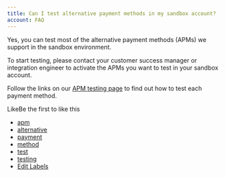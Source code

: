 ```yaml
---
title: Can I test alternative payment methods in my sandbox account?
account: FAQ 
---
```


Yes, you can test most of the alternative payment methods (APMs) we support in the sandbox environment.

To start testing, please contact your customer success manager or integration engineer to activate the APMs you want to test in your sandbox account.

Follow the links on our [APM testing page](/display/DOCS/APM+testing) to find out how to test each payment method.

LikeBe the first to like this

*   [apm](/label/FAQ/apm)
*   [alternative](/label/FAQ/alternative)
*   [payment](/label/FAQ/payment)
*   [method](/label/FAQ/method)
*   [test](/label/FAQ/test)
*   [testing](/label/FAQ/testing)
*   [Edit Labels](# "Edit Labels (Type 'l')")




